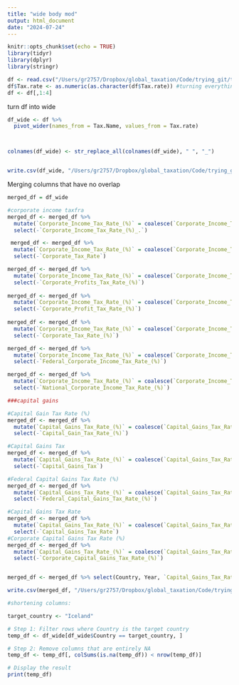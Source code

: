 ```yaml
---
title: "wide body mod"
output: html_document
date: "2024-07-24"
---
```


```r
knitr::opts_chunk$set(echo = TRUE)
library(tidyr)
library(dplyr)
library(stringr)
```

```r
df <- read.csv("/Users/gr2757/Dropbox/global_taxation/Code/trying_git/tax_parsing/full_file.csv")
df$Tax.rate <- as.numeric(as.character(df$Tax.rate)) #turning everything numeric
df <- df[,1:4]


```




turn df into wide

```r
df_wide <- df %>%
  pivot_wider(names_from = Tax.Name, values_from = Tax.rate)



colnames(df_wide) <- str_replace_all(colnames(df_wide), " ", "_")



```


```r

write.csv(df_wide, "/Users/gr2757/Dropbox/global_taxation/Code/trying_git/tax_parsing/wide_dataframe.csv", row.names = FALSE)
```




Merging columns that have no overlap
```r

merged_df = df_wide

#corporate income taxfra
merged_df <- merged_df %>%
  mutate(`Corporate_Income_Tax_Rate_(%)` = coalesce(`Corporate_Income_Tax_Rate_(%)`, `Corporate_Income_Tax_Rate_(%)_.`)) %>%
  select(-`Corporate_Income_Tax_Rate_(%)_.`) 

 merged_df <- merged_df %>%
  mutate(`Corporate_Income_Tax_Rate_(%)` = coalesce(`Corporate_Income_Tax_Rate_(%)`, `Corporate_Tax_Rate`)) %>%
  select(-`Corporate_Tax_Rate`)

merged_df <- merged_df %>%
  mutate(`Corporate_Income_Tax_Rate_(%)` = coalesce(`Corporate_Income_Tax_Rate_(%)`, `Corporate_Profits_Tax_Rate_(%)`)) %>%
  select(-`Corporate_Profits_Tax_Rate_(%)`)
 
merged_df <- merged_df %>%
  mutate(`Corporate_Income_Tax_Rate_(%)` = coalesce(`Corporate_Income_Tax_Rate_(%)`, `Corporate_Profit_Tax_Rate_(%)`)) %>%
  select(-`Corporate_Profit_Tax_Rate_(%)`)
 
merged_df <- merged_df %>%
  mutate(`Corporate_Income_Tax_Rate_(%)` = coalesce(`Corporate_Income_Tax_Rate_(%)`, `Corporate_Tax_Rate_(%)`)) %>%
  select(-`Corporate_Tax_Rate_(%)`)

merged_df <- merged_df %>%
  mutate(`Corporate_Income_Tax_Rate_(%)` = coalesce(`Corporate_Income_Tax_Rate_(%)`, `Federal_Corporate_Income_Tax_Rate_(%)`)) %>%
  select(-`Federal_Corporate_Income_Tax_Rate_(%)`)

merged_df <- merged_df %>%
  mutate(`Corporate_Income_Tax_Rate_(%)` = coalesce(`Corporate_Income_Tax_Rate_(%)`, `National_Corporate_Income_Tax_Rate_(%)`)) %>%
  select(-`National_Corporate_Income_Tax_Rate_(%)`)

###capital gains

#Capital Gain Tax Rate (%)
merged_df <- merged_df %>%
  mutate(`Capital_Gains_Tax_Rate_(%)` = coalesce(`Capital_Gains_Tax_Rate_(%)`, `Capital_Gain_Tax_Rate_(%)`)) %>%
  select(-`Capital_Gain_Tax_Rate_(%)`)

#Capital Gains Tax
merged_df <- merged_df %>%
  mutate(`Capital_Gains_Tax_Rate_(%)` = coalesce(`Capital_Gains_Tax_Rate_(%)`, `Capital_Gains_Tax`)) %>%
  select(-`Capital_Gains_Tax`)

#Federal Capital Gains Tax Rate (%)
merged_df <- merged_df %>%
  mutate(`Capital_Gains_Tax_Rate_(%)` = coalesce(`Capital_Gains_Tax_Rate_(%)`, `Federal_Capital_Gains_Tax_Rate_(%)`)) %>%
  select(-`Federal_Capital_Gains_Tax_Rate_(%)`)

#Capital Gains Tax Rate
merged_df <- merged_df %>%
  mutate(`Capital_Gains_Tax_Rate_(%)` = coalesce(`Capital_Gains_Tax_Rate_(%)`, `Capital_Gains_Tax_Rate`)) %>%
  select(-`Capital_Gains_Tax_Rate`)
#Corporate Capital Gains Tax Rate (%)
merged_df <- merged_df %>%
  mutate(`Capital_Gains_Tax_Rate_(%)` = coalesce(`Capital_Gains_Tax_Rate_(%)`, `Corporate_Capital_Gains_Tax_Rate_(%)`)) %>%
  select(-`Corporate_Capital_Gains_Tax_Rate_(%)`)


merged_df <- merged_df %>% select(Country, Year, `Capital_Gains_Tax_Rate_(%)`, `Corporate_Income_Tax_Rate_(%)`, `Withholding_Tax_(%)_Dividends`)

write.csv(merged_df, "/Users/gr2757/Dropbox/global_taxation/Code/trying_git/tax_parsing/merged_df.csv", row.names = FALSE)


```

```r
#shortening columns:

target_country <- "Iceland"

# Step 1: Filter rows where Country is the target country
temp_df <- df_wide[df_wide$Country == target_country, ]

# Step 2: Remove columns that are entirely NA
temp_df <- temp_df[, colSums(is.na(temp_df)) < nrow(temp_df)]

# Display the result
print(temp_df)

```



